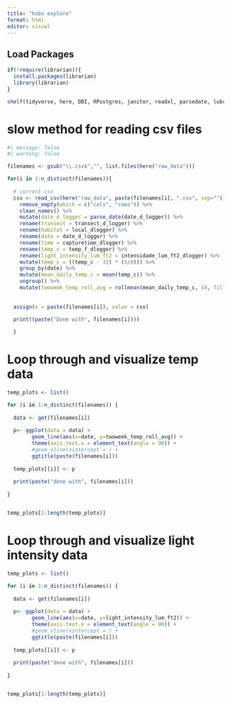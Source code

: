 ```yaml
---
title: "hobo explore"
format: html
editor: visual
---
```


## Load Packages

```r

if(!require(librarian)){
  install.packages(librarian)
  library(librarian)
}

shelf(tidyverse, here, DBI, RPostgres, janitor, readxl, parsedate, lubridate, zoo)

```

# slow method for reading csv files

```r
#| message: false
#| warning: false

filenames <- gsub("\\.csv$","", list.files(here("raw_data")))

for(i in 1:n_distinct(filenames)){
  
  # current csv
  csv <- read_csv(here("raw_data", paste(filenames[i], ".csv", sep="")), skip = 1) %>% 
    remove_empty(which = c("cols", "rows")) %>% 
    clean_names() %>% 
    mutate(date_d_logger = parse_date(date_d_logger)) %>% 
    rename(transect = transect_d_logger) %>% 
    rename(habitat = local_dlogger) %>% 
    rename(date = date_d_logger) %>% 
    rename(time = capturetime_dlogger) %>% 
    rename(temp_c = temp_f_dlogger) %>% 
    rename(light_intensity_lum_ft2 = intensidade_lum_ft2_dlogger) %>% 
    mutate(temp_c = ((temp_c - 32) * (5/9))) %>% 
    group_by(date) %>% 
    mutate(mean_daily_temp_c = mean(temp_c)) %>% 
    ungroup() %>% 
    mutate(twoweek_temp_roll_avg = rollmean(mean_daily_temp_c, 14, fill = list(NA, NULL, NA), align = "right"))
           
  
  assign(x = paste(filenames[i]), value = csv) 
  
  print((paste("Done with", filenames[i])))

  }

```

# Loop through and visualize temp data

```r

temp_plots <- list()

for (i in 1:n_distinct(filenames)) {
  
  data <- get(filenames[i])
  
  p<- ggplot(data = data) +
        geom_line(aes(x=date, y=twoweek_temp_roll_avg)) +
        theme(axis.text.x = element_text(angle = 90)) +
        #geom_vline(xintercept = ) +
        ggtitle(paste(filenames[i]))
  
  temp_plots[[i]] <- p
  
  print(paste("done with", filenames[i]))
  
}


temp_plots[1:length(temp_plots)]
```

# Loop through and visualize light intensity data

```r

temp_plots <- list()

for (i in 1:n_distinct(filenames)) {
  
  data <- get(filenames[i])
  
  p<- ggplot(data = data) +
        geom_line(aes(x=date, y=light_intensity_lum_ft2)) +
        theme(axis.text.x = element_text(angle = 90)) +
        #geom_vline(xintercept = ) +
        ggtitle(paste(filenames[i]))
  
  temp_plots[[i]] <- p
  
  print(paste("done with", filenames[i]))
  
}


temp_plots[1:length(temp_plots)]

```
